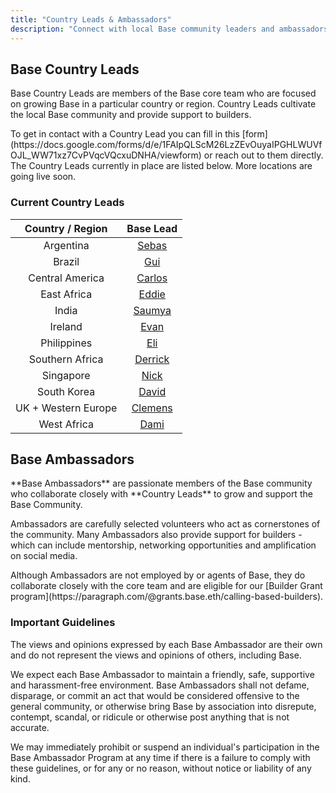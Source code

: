 ```yaml
---
title: "Country Leads & Ambassadors"
description: "Connect with local Base community leaders and ambassadors around the world"
---
```


## Base Country Leads


Base Country Leads are members of the Base core team who are focused on growing Base in a particular country or region. Country Leads cultivate the local Base community and provide support to builders.


<Note>
To get in contact with a Country Lead you can fill in this [form](https://docs.google.com/forms/d/e/1FAIpQLScM26LzZEvOuyaIPGHLWUVfOJL_WW71xz7CvPVqcVQcxuDNHA/viewform) or reach out to them directly. The Country Leads currently in place are listed below. More locations are going live soon.
</Note>

### Current Country Leads

| Country / Region | Base Lead |
| :---------------------: | :----------------------------------------: |
| Argentina | [Sebas](https://x.com/Saldasoro) |
| Brazil | [Gui](https://x.com/gui_bettanin) |
| Central America | [Carlos](https://x.com/carlosjmelgar) |
| East Africa | [Eddie](https://x.com/BasedKago) |
| India | [Saumya](https://x.com/Saxenasaheb) |
| Ireland | [Evan](https://x.com/EvSlatts) |
| Philippines | [Eli](https://x.com/0xmoonlight_) |
| Southern Africa | [Derrick](https://x.com/deriq_eth) |
| Singapore | [Nick](https://x.com/Nibel_eth) |
| South Korea | [David](https://x.com/davidandpassion) |
| UK + Western Europe | [Clemens](https://x.com/_clemens__) |
| West Africa | [Dami](https://x.com/Sir_Damilare) |

## Base Ambassadors

<Info>
**Base Ambassadors** are passionate members of the Base community who collaborate closely with **Country Leads** to grow and support the Base Community.
</Info>

Ambassadors are carefully selected volunteers who act as cornerstones of the community. Many Ambassadors also provide support for builders - which can include mentorship, networking opportunities and amplification on social media.

<Tip>
Although Ambassadors are not employed by or agents of Base, they do collaborate closely with the core team and are eligible for our [Builder Grant program](https://paragraph.com/@grants.base.eth/calling-based-builders).
</Tip>

### Important Guidelines

<Warning>
The views and opinions expressed by each Base Ambassador are their own and do not represent the views and opinions of others, including Base.
</Warning>

We expect each Base Ambassador to maintain a friendly, safe, supportive and harassment-free environment. Base Ambassadors shall not defame, disparage, or commit an act that would be considered offensive to the general community, or otherwise bring Base by association into disrepute, contempt, scandal, or ridicule or otherwise post anything that is not accurate.

We may immediately prohibit or suspend an individual's participation in the Base Ambassador Program at any time if there is a failure to comply with these guidelines, or for any or no reason, without notice or liability of any kind.



<PolicyBanner />